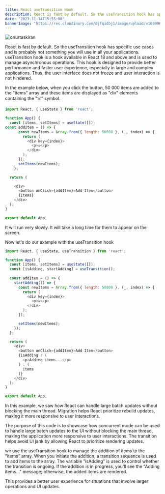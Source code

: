 ```yaml
---
title: React useTransition Hook
description: React is fast by default. So the useTransition hook has specific use cases and is probably not something you will use in all your applications.
date: "2023-11-14T15:55:00"
bannerImage: "https://res.cloudinary.com/djfqidbj1/image/upload/v1699966515/p32fzcdne2cydf2lunwu.jpg"
---
```



<img className="w-full rounded-xl" src="https://res.cloudinary.com/djfqidbj1/image/upload/v1699966515/p32fzcdne2cydf2lunwu.jpg" alt="onurtaskiran" />

React is fast by default. So the useTransition hook has specific use cases and is probably not something you will use in all your applications. useTransition hook is a hook available in React 18 and above and is used to manage asynchronous operations. This hook is designed to provide better performance and faster user experience, especially in large and complex applications. Thus, the user interface does not freeze and user interaction is not hindered.

In the example below, when you click the button, 50 000 items are added to the "items" array and these items are displayed as "div" elements containing the "☠️" symbol. 

```javascript
import React, { useState } from 'react';

function App() {
  const [items, setItems] = useState([]); 
const addItem = () => {
      const newItems = Array.from({ length: 50000 }, (_, index) => {
        return (
          <div key={index}>
            <p>☠️</p>
          </div>
        );
      });
      setItems(newItems);
    };

  return (

    <div>
      <button onClick={addItem}>Add Item</button>
      {items}
    </div>
  );
}

export default App;
```

It will run very slowly. It will take a long time for them to appear on the screen.

Now let's do our example with the useTransition hook

```javascript
import React, { useState, useTransition } from 'react';

function App() {
  const [items, setItems] = useState([]);
  const [isAdding, startAdding] = useTransition();
  
  const addItem = () => {
    startAdding(() => {
      const newItems = Array.from({ length: 50000 }, (_, index) => {
        return (
          <div key={index}>
            <p>☠️</p>
          </div>
        );
      });

      setItems(newItems);
    });
  };

  return (
    <div>
      <button onClick={addItem}>Add Item</button>
      {isAdding ? (
        <p>Adding items...</p>
      ) : (
        items
      )}
    </div>
  );
}

export default App;
```

In this example, we saw how React can handle large batch updates without blocking the main thread. Migration helps React prioritize rebuild updates, making it more responsive to user interactions.

The purpose of this code is to showcase how concurrent mode can be used to handle large batch updates to the UI without blocking the main thread, making the application more responsive to user interactions. The transition helps avoid UI jank by allowing React to prioritize rendering updates.

we use the useTransition hook to manage the addition of items to the "items" array. When you initiate the addition, a transition sequence is used to add items to the array. The variable "isAdding" is used to control whether the transition is ongoing. If the addition is in progress, you'll see the "Adding items..." message; otherwise, the added items are rendered.

This provides a better user experience for situations that involve larger operations and UI updates.